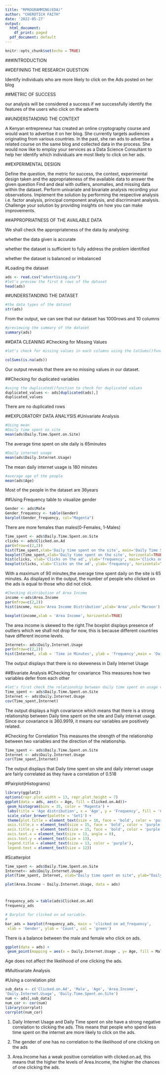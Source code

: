 ---
title: "RPROGRAMMING(EDA)"
author: "CHEROTICH FAITH"
date: '2022-05-27'
output:
  html_document:
    df_print: paged
  pdf_document: default
---

```{r setup, include=FALSE}
knitr::opts_chunk$set(echo = TRUE)
```

###INTRODUCTION

##DEFINING THE RESEARCH QUESTION

Identify individuals who are more likely to click on the Ads posted on her blog

##METRIC OF SUCCESS

our analysis will be considered a success if we successfully identify the features of the users who click on the adverts

##UNDERSTANDING THE CONTEXT

A Kenyan entrepreneur has created an online cryptography course and would want to advertise it on her blog. She currently targets audiences originating from various countries. In the past, she ran ads to advertise a related course on the same blog and collected data in the process. She would now like to employ your services as a Data Science Consultant to help her identify which individuals are most likely to click on her ads. 

##EXPERIMENTAL DESIGN

Define the question, the metric for success, the context, experimental design taken and the 
appropriateness of the available data to answer the given question
Find and deal with outliers, anomalies, and missing data within the dataset.
Perform univariate and bivariate analysis recording your observations.
Implement the solution by performing the respective analysis i.e. factor analysis, principal 
component analysis, and discriminant analysis.
Challenge your solution by providing insights on how you can make improvements.

##APPROPRIATNESS OF THE AVAILABLE DATA

We shall check the appropriateness of the data by analysing:

whether the data given is accurate

whether the dataset is sufficient to fully address the problem identified

whether the dataset is balanced or imbalanced

#Loading the dataset
```{r}
ads <- read.csv("advertising.csv")
#let's preview the first 6 rows of the dataset
head(ads)

```
##UNDERSTANDING THE DATASET
```{r}
#the data types of the dataset
str(ads)
```
From the output, we can see that our dataset has 1000rows and 10 columns
```{r}
#previewing the summary of the dataset
summary(ads)
```
##DATA CLEANING
#Checking for Missing Values
```{r}
#let's check for missing values in each columns using the ColSums()function

colSums(is.na(ads))
```
Our output reveals that there are no missing values in our dataset.

##Checking for duplicated variables
```{r}
#using the duplicated()function to check for duplicated values
duplicated_values <- ads[duplicated(ads),]
duplicated_values
```
There are no duplicated rows

##EXPLORATORY DATA ANALYSIS
#Univariate Analysis
```{r}
#Using mean 
#Daily time spent on site
mean(ads$Daily.Time.Spent.on.Site)
```
The average time spent on site daily is 65minutes

```{r}
#Daily internet usage
mean(ads$Daily.Internet.Usage)
```
The mean daily internet usage is 180 minutes
```{r}
#average age of the people
mean(ads$Age)
```
Most of the people in the dataset are 36years

##Using Frequency table to visualize gender
```{r}
Gender <- ads$Male
Gender_frequency <- table(Gender)
barplot(Gender_frequency, col="Magenta")
```
There are more females than males(0-Females, 1-Males)

```{r}
Time_spent <- ads$Daily.Time.Spent.on.Site
clicks <- ads$Clicked.on.Ad
par(mfrow=c(2,2))
hist(Time_spent,xlab='Daily time spent on the site', main='Daily Time Spent on the site')
boxplot(Time_spent,xlab='Daily time spent on the site', horizontal=TRUE)
hist(clicks, xlab='Clicks on the ad', ylab='frequency', main='Clicks on the Ad')
boxplot(clicks, xlab='Clicks on the ad', ylab='frequency', horizontal=TRUE)

```
With a maximum of 90 minutes,the average time spent daily on the site is 65 minutes.
As displayed in the output, the number of people who clicked on the ads is equal to those who did not click.

```{r}
#Checking distribution of Area Income
income <-ads$Area.Income
par(mfrow=c(2,2))
hist(income, main='Area Income Distribution',xlab='Area',col='Maroon')

boxplot(income,xlab = 'Area Income', horizontal=TRUE)

```

The area income is skewed to the right.The boxplot displays presence of outliers which we shall not drop for now, this is because different countries have different income levels.
 
```{r}
Internet<- ads$Daily.Internet.Usage
par(mfrow=c(2,2))
hist(Internet, xlab = 'Time in Minutes', ylab = 'frequency',main = 'Daily internet usage')
```
The output displays that there is no skeweness in Daily Internet Usage

##Bivariate Analysis
#Checking for covariance
This measures how two variables defer from each other
```{r}
#let's first check the relationship between daily time spent on usage vs the daily internet usage
Time_spent <- ads$Daily.Time.Spent.on.Site
Internet <- ads$Daily.Internet.Usage
cov(Time_spent,Internet)
```
The output displays a high covariance which means that there is a strong relationship between Daily time spent on the site and Daily internet usage. Since our covariance is 360.9919, it means our variables are positively related.

#Checking for Correlation
This measures the strength of the relationship between two variables and the direction of the relationship.
```{r}
Time_spent <- ads$Daily.Time.Spent.on.Site
Internet <- ads$Daily.Internet.Usage
cor(Time_spent,Internet)
```
The output displays that Daily time spent on site and daily internet usage are fairly correlated as they have a correlation of 0.518

#Pairplot(Histograms)
```{r}
library(ggplot2)
options(repr.plot.width = 13, repr.plot.height = 7)
ggplot(data = ads, aes(x = Age, fill = Clicked.on.Ad))+
 geom_histogram(bins = 35, color = 'Magenta') +
 labs(title = 'Age distribution', x = 'Age', y = 'Frequency', fill = 'Clicked on ad') +
 scale_color_brewer(palette = 'Set1') +
 theme(plot.title = element_text(size = 18, face = 'bold', color = 'purple'),
 axis.title.x = element_text(size = 15, face = 'bold', color = 'purple'),
 axis.title.y = element_text(size = 15, face = 'bold', color = 'purple'),
 axis.text.x = element_text(size = 13, angle = 0),
 axis.text.y = element_text(size = 13),
 legend.title = element_text(size = 13, color = 'purple'),
 legend.text = element_text(size = 12))
```

#Scatterplot
```{r}
Time_spent <- ads$Daily.Time.Spent.on.Site
Internet<- ads$Daily.Internet.Usage
plot(Time_spent, Internet, xlab="Daily time spent on site", ylab="Daily Internet Usage")

```

```{r}
plot(Area.Income ~ Daily.Internet.Usage, data = ads)
```

#
```{r}
frequency_ads = table(ads$Clicked.on.Ad)
frequency_ads

# Barplot for clicked on ad variable.
#
bar_ads = barplot(frequency_ads, main = 'clicked on ad_frequency',
 xlab = 'Gender', ylab = 'Count', col = 'green')
```
There is a balance between the male and female who click on ads.
```{r}
ggplot(data = ads) +
 geom_point(mapping = aes(x = Daily.Internet.Usage , y= Age, fill = Male, colour = Male))

```
Age does not affect the likelihood of one clicking the ads.


#Multivariate Analysis

#Using a correlation plot
```{r}
sub_data <- c('Clicked.on.Ad', 'Male', 'Age', 'Area.Income',
'Daily.Internet.Usage', 'Daily.Time.Spent.on.Site')
num <- ads[,sub_data]
num_cor <- cor(num)
library(corrplot)
corrplot(num_cor)

```

1. Daily Internet Usage and Daily Time spent on site have a strong negative correlation to clicking the ads. This means that people who spend less time spent on the internet are more likely to click on the ads.

2. The gender of one has no correlation to the likelihood of one clicking on the ads

3. Area.Income has a weak positive correlation with clicked.on.ad, this means that the higher the levels of Area.Income, the higher the chances of one clicking the ads.



